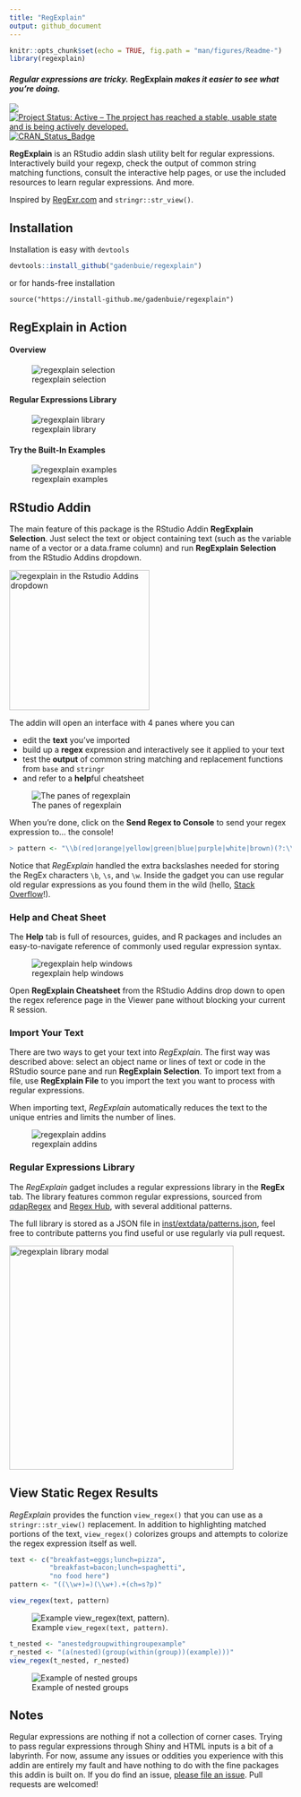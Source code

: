 ```yaml
---
title: "RegExplain"
output: github_document
---
```


```r
knitr::opts_chunk$set(echo = TRUE, fig.path = "man/figures/Readme-")
library(regexplain)
```

#### *Regular expressions are tricky.* RegExplain *makes it easier to see what you're doing.*

<!-- [![packageversion](https://img.shields.io/github/description/v/gadenbuie/regexplain.svg)](commits/master) -->
![](https://img.shields.io/badge/lifecycle-maturing-blue.svg)
[![Project Status: Active – The project has reached a stable, usable state and is being actively developed.](http://www.repostatus.org/badges/latest/active.svg)](http://www.repostatus.org/#active)
[![CRAN_Status_Badge](http://www.r-pkg.org/badges/version/regexplain)](https://cran.r-project.org/package=regexplain)
<!-- [![Last-changedate](https://img.shields.io/badge/last%20change-`r gsub('-', '--', Sys.Date())`-yellowgreen.svg)](/commits/master) -->

<!-- Links -->
[regexr]: https://regexr.com/

**RegExplain** is an RStudio addin slash utility belt for regular expressions.
Interactively build your regexp, check the output of common string matching functions, consult the interactive help pages, or use the included resources to learn regular expressions.
And more.

Inspired by [RegExr.com][regexr] and `stringr::str_view()`.

## Installation

Installation is easy with `devtools`

```r
devtools::install_github("gadenbuie/regexplain")
```

or for hands-free installation

```
source("https://install-github.me/gadenbuie/regexplain")
```

## RegExplain in Action

#### Overview

![regexplain selection](https://raw.githubusercontent.com/gadenbuie/regexplain/af4fe0988a10f34dc528b4d359b80bb06af7809a/docs/regexplain-selection.gif)

#### Regular Expressions Library

![regexplain library](https://raw.githubusercontent.com/gadenbuie/regexplain/af4fe0988a10f34dc528b4d359b80bb06af7809a/docs/regexplain-library.gif)

#### Try the Built-In Examples

![regexplain examples](https://raw.githubusercontent.com/gadenbuie/regexplain/af4fe0988a10f34dc528b4d359b80bb06af7809a/docs/regexplain-try-this.gif)

## RStudio Addin

The main feature of this package is the RStudio Addin **RegExplain Selection**.
Just select the text or object containing text (such as the variable name of a vector or a data.frame column) and run **RegExplain Selection** from the RStudio Addins dropdown.

<img src="docs/rstudio-addin-list.png" width = "250px;" alt="regexplain in the Rstudio Addins dropdown">

The addin will open an interface with 4 panes where you can

- edit the **text** you've imported
- build up a **regex** expression and interactively see it applied to your text
- test the **output** of common string matching and replacement functions from `base` and `stringr`
- and refer to a **help**ful cheatsheet

![The panes of regexplain](docs/regexplain-gadget-tabs.png)

When you're done, click on the **Send Regex to Console** to send your regex expression to... the console!

```r
> pattern <- "\\b(red|orange|yellow|green|blue|purple|white|brown)(?:\\s(\\w+))?"
```

Notice that _RegExplain_ handled the extra backslashes needed for storing the RegEx characters `\b`, `\s`, and `\w`.
Inside the gadget you can use regular old regular expressions as you found them in the wild (hello, [Stack Overflow](https://stackoverflow.com/questions/tagged/regex)!).

### Help and Cheat Sheet

The **Help** tab is full of resources, guides, and R packages and includes an easy-to-navigate reference of commonly used regular expression syntax.

![regexplain help windows](docs/regexplain-gadget-help.png)

Open **RegExplain Cheatsheet** from the RStudio Addins drop down to open the regex reference page in the Viewer pane without blocking your current R session.

### Import Your Text

There are two ways to get your text into *RegExplain*.
The first way was described above: select an object name or lines of text or code in the RStudio source pane and run **RegExplain Selection**.
To import text from a file, use **RegExplain File** to you import the text you want to process with regular expressions.

When importing text, _RegExplain_ automatically reduces the text to the unique entries and limits the number of lines.

![regexplain addins](docs/addin-screenshots.png)

### Regular Expressions Library

The _RegExplain_ gadget includes a regular expressions library in the **RegEx** tab.
The library features common regular expressions, sourced from [qdapRegex](https://github.com/trinker/qdapRegex) and [Regex Hub](https://projects.lukehaas.me/regexhub), with several additional patterns.

The full library is stored as a JSON file in [inst/extdata/patterns.json](/inst/extdata/patterns.json), feel free to contribute patterns you find useful or use regularly via pull request.

<img src="docs/regexplain-gadget-library.png" height="400px" alt="regexplain library modal">

## View Static Regex Results

_RegExplain_ provides the function `view_regex()` that you can use as a `stringr::str_view()` replacement.
In addition to highlighting matched portions of the text, `view_regex()` colorizes groups and attempts to colorize the regex expression itself as well.

```r
text <- c("breakfast=eggs;lunch=pizza",
          "breakfast=bacon;lunch=spaghetti", 
          "no food here")
pattern <- "((\\w+)=)(\\w+).+(ch=s?p)"

view_regex(text, pattern)
```

![Example `view_regex(text, pattern)`.](docs/view-regex.png)

```r
t_nested <- "anestedgroupwithingroupexample"
r_nested <- "(a(nested)(group(within(group))(example)))"
view_regex(t_nested, r_nested)
```

![Example of nested groups](docs/view-nested.png)


## Notes

Regular expressions are nothing if not a collection of corner cases.
Trying to pass regular expressions through Shiny and HTML inputs is a bit of a labyrinth.
For now, assume any issues or oddities you experience with this addin are entirely my fault and have nothing to do with the fine packages this addin is built on.
If you do find an issue, [please file an issue](https://github.com/gadenbuie/regexplain).
Pull requests are welcomed!
